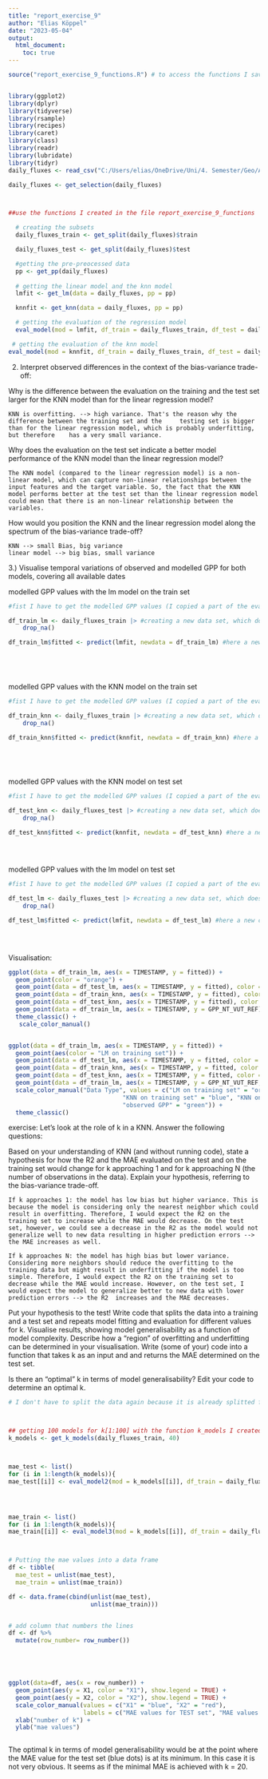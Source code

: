 ```yaml
---
title: "report_exercise_9"
author: "Elias Köppel"
date: "2023-05-04"
output:
  html_document:
    toc: true
---
```


```r
source("report_exercise_9_functions.R") # to access the functions I saved in a separate file called "report_exercise_9_functions"


library(ggplot2)
library(dplyr)
library(tidyverse)
library(rsample)
library(recipes)
library(caret)
library(class)
library(readr)
library(lubridate)
library(tidyr)
daily_fluxes <- read_csv("C:/Users/elias/OneDrive/Uni/4. Semester/Geo/AGDS I/agds_report_eliaskoeppel/data/FLX_CH-Dav_FLUXNET2015_FULLSET_DD_1997-2014_1-3.csv") 

daily_fluxes <- get_selection(daily_fluxes)



##use the functions I created in the file report_exercise_9_functions

  # creating the subsets
  daily_fluxes_train <- get_split(daily_fluxes)$train

  daily_fluxes_test <- get_split(daily_fluxes)$test

  #getting the pre-preocessed data
  pp <- get_pp(daily_fluxes)
  
  # getting the linear model and the knn model
  lmfit <- get_lm(data = daily_fluxes, pp = pp)

  knnfit <- get_knn(data = daily_fluxes, pp = pp)
```

```r
  # getting the evaluation of the regression model 
  eval_model(mod = lmfit, df_train = daily_fluxes_train, df_test = daily_fluxes_test)


```

```r
 # getting the evaluation of the knn model 
eval_model(mod = knnfit, df_train = daily_fluxes_train, df_test = daily_fluxes_test)
```

2) Interpret observed differences in the context of the bias-variance trade-off:

Why is the difference between the evaluation on the training and the test set larger for the KNN model than for the linear regression model?

    KNN is overfitting. --> high variance. That's the reason why the difference between the training set and the     testing set is bigger than for the linear regression model, which is probably underfitting, but therefore    has a very small variance. 

Why does the evaluation on the test set indicate a better model performance of the KNN model than the linear regression model?
  
    The KNN model (compared to the linear regression model) is a non-linear model, which can capture non-linear relationships between the input features and the target variable. So, the fact that the KNN model performs better at the test set than the linear regression model could mean that there is an non-linear relationship between the variables. 


How would you position the KNN and the linear regression model along the spectrum of the bias-variance trade-off?


    KNN --> small Bias, big variance
    linear model --> big bias, small variance
    
    
3.) Visualise temporal variations of observed and modelled GPP for both models, covering all available dates   
    
    


modelled GPP values with the lm model on the train set
```r

#fist I have to get the modelled GPP values (I copied a part of the eval_model function)

df_train_lm <- daily_fluxes_train |> #creating a new data set, which does not contain the NA values
    drop_na()

df_train_lm$fitted <- predict(lmfit, newdata = df_train_lm) #here a new column for the fitted value is created 
  


  
```
  
  
  
modelled GPP values with the KNN model on the train set
```r

#fist I have to get the modelled GPP values (I copied a part of the eval_model function)

df_train_knn <- daily_fluxes_train |> #creating a new data set, which does not contain the NA values
    drop_na()

df_train_knn$fitted <- predict(knnfit, newdata = df_train_knn) #here a new column for the fitted value is created 
  


  
```

modelled GPP values with the KNN model on test set
```r

#fist I have to get the modelled GPP values (I copied a part of the eval_model function)

df_test_knn <- daily_fluxes_test |> #creating a new data set, which does not contain the NA values
    drop_na()

df_test_knn$fitted <- predict(knnfit, newdata = df_test_knn) #here a new column for the fitted value is created 
  

  
```

modelled GPP values with the lm model on test set
```r

#fist I have to get the modelled GPP values (I copied a part of the eval_model function)

df_test_lm <- daily_fluxes_test |> #creating a new data set, which does not contain the NA values
    drop_na()

df_test_lm$fitted <- predict(lmfit, newdata = df_test_lm) #here a new column for the fitted value is created 
  

  
```


Visualisation:
```r
ggplot(data = df_train_lm, aes(x = TIMESTAMP, y = fitted)) +
  geom_point(color = "orange") +
  geom_point(data = df_test_lm, aes(x = TIMESTAMP, y = fitted), color = "red" ) +
  geom_point(data = df_train_knn, aes(x = TIMESTAMP, y = fitted), color = "blue") +
  geom_point(data = df_test_knn, aes(x = TIMESTAMP, y = fitted), color = "black") +
  geom_point(data = df_train_lm, aes(x = TIMESTAMP, y = GPP_NT_VUT_REF), color = "green") +
  theme_classic() +
   scale_color_manual() 



```
```r
ggplot(data = df_train_lm, aes(x = TIMESTAMP, y = fitted)) +
  geom_point(aes(color = "LM on training set")) +
  geom_point(data = df_test_lm, aes(x = TIMESTAMP, y = fitted, color = "LM on test set")) +
  geom_point(data = df_train_knn, aes(x = TIMESTAMP, y = fitted, color = "KNN on training set")) +
  geom_point(data = df_test_knn, aes(x = TIMESTAMP, y = fitted, color = "KNN on test set")) +
  geom_point(data = df_train_lm, aes(x = TIMESTAMP, y = GPP_NT_VUT_REF, color = "observed GPP")) +
  scale_color_manual("Data Type", values = c("LM on training set" = "orange", "LM on test set" = "red", 
                                "KNN on training set" = "blue", "KNN on test set" = "black", 
                                "observed GPP" = "green")) +
  theme_classic()
```


  
  
exercise: Let’s look at the role of k in a KNN. Answer the following questions:

Based on your understanding of KNN (and without running code), state a hypothesis for how the R2
and the MAE evaluated on the test and on the training set would change for k approaching 1 and for k approaching N (the number of observations in the data). Explain your hypothesis, referring to the bias-variance trade-off.
      
    If k approaches 1: the model has low bias but higher variance. This is because the model is considering only the nearest neighbor which could result in overfitting. Therefore, I would expect the R2 on the training set to increase while the MAE would decrease. On the test set, however, we could see a decrease in the R2 as the model would not generalize well to new data resulting in higher prediction errors -->  the MAE increases as well.

    If k approaches N: the model has high bias but lower variance. Considering more neighbors should reduce the overfitting to the training data but might result in underfitting if the model is too simple. Therefore, I would expect the R2 on the training set to decrease while the MAE would increase. However, on the test set, I would expect the model to generalize better to new data with lower prediction errors --> the R2  increases and the MAE decreases.


Put your hypothesis to the test! Write code that splits the data into a training and a test set and repeats model fitting and evaluation for different values for k. Visualise results, showing model generalisability as a function of model complexity. Describe how a “region” of overfitting and underfitting can be determined in your visualisation. Write (some of your) code into a function that takes k as an input and and returns the MAE determined on the test set.


Is there an “optimal” k in terms of model generalisability? Edit your code to determine an optimal k.
    
    
  
```r

# I don't have to split the data again because it is already splitted from the first part of the exxercise. 



## getting 100 models for k[1:100] with the function k_models I created
k_models <- get_k_models(daily_fluxes_train, 40) 



mae_test <- list()
for (i in 1:length(k_models)){
mae_test[[i]] <- eval_model2(mod = k_models[[i]], df_train = daily_fluxes_train, df_test = daily_fluxes_test)} 




mae_train <- list()
for (i in 1:length(k_models)){
mae_train[[i]] <- eval_model3(mod = k_models[[i]], df_train = daily_fluxes_train, df_test = daily_fluxes_test)} 



# Putting the mae values into a data frame
df <- tibble(
  mae_test = unlist(mae_test),
  mae_train = unlist(mae_train))

df <- data.frame(cbind(unlist(mae_test), 
                       unlist(mae_train)))


# add column that numbers the lines
df <- df %>% 
  mutate(row_number= row_number())





ggplot(data=df, aes(x = row_number)) +
  geom_point(aes(y = X1, color = "X1"), show.legend = TRUE) + 
  geom_point(aes(y = X2, color = "X2"), show.legend = TRUE) + 
  scale_color_manual(values = c("X1" = "blue", "X2" = "red"), 
                     labels = c("MAE values for TEST set", "MAE values for TRAIN set")) +
  xlab("number of k") +
  ylab("mae values")



```
The optimal k in terms of model generalisability would be at the point where the MAE value for the test set (blue dots) is at its minimum. In this case it is not very obvious. It seems as if the minimal MAE is achieved with k = 20. 




